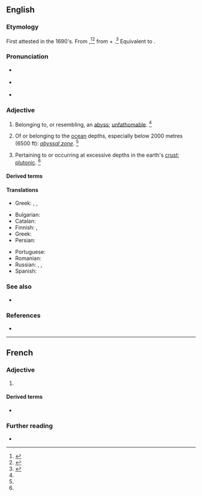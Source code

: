 ==English==

===Etymology===
First attested in the 1690's. From {{etyl|ML.|en}} {{m|la|abyssalis}},<ref name=SOED>{{R:SOED5|page=11}}</ref><ref name=RHD>{{R:RHCD|page=7}}</ref> from {{m|la|abyssus||abyss}} + {{m|la|-alis||-al}}.<ref name=WI3>{{R:MW3 1976|page=9}}</ref> Equivalent to {{suffix|abyss|al|lang=en}}.

===Pronunciation===
* {{a|RP}} {{IPA|/əˈbɪs.l̩/|lang=en}}
* {{a|US}} {{IPA|/əˈbɪs.l̩/|lang=en}}
* {{rhymes|ɪsəl|lang=en}}

===Adjective===
{{en-adj|-}}

# {{lb|en|archaic}} Belonging to, or resembling, an [[abyss]]; [[unfathomable]]. {{defdate|First attested in the mid 17<sup>th</sup> century.}}<ref name=SOED/>
# {{lb|en|geography}} Of or belonging to the [[ocean]] depths, especially below 2000 metres (6500 ft): ''[[abyssal zone]]''. {{defdate|First attested in the mid 19<sup>th</sup> century.}}<ref name=SOED/>
# {{lb|en|geology}} Pertaining to or occurring at excessive depths in the earth's [[crust]]; [[plutonic]]. {{defdate|First attested in the late 19<sup>th</sup> century.}}<ref name=SOED/>

====Derived terms====
{{der3|lang=en|abyssal fish|abyssal plain|abyssalbenthic|abyssalpelagic|abyssal rock|abyssal zone|abyssally|hypabyssal|hyperabyssal|hypoabyssal}}

====Translations====
{{trans-top|belonging to, or resembling, an abyss; unfathomable}}
* Greek: {{t+|el|αβυσσαλέος|m|sc=Grek}}, {{t|el|απειροβαθής|m|sc=Grek}}, {{t+|el|απύθμενος|m|sc=Grek}}
{{trans-mid}}
{{trans-bottom}}

{{trans-top|belonging to the ocean depths}}
* Bulgarian: {{t|bg|дълбоководен}}
* Catalan: {{t|ca|abissal}}
* Finnish: {{t+|fi|abyssinen}}, {{t+|fi|abyssaalinen}}
* Greek: {{t|el|αβυσσαίος|m}}
* Persian: {{t+|fa|مغاکی|tr=mağâki|sc=fa-Arab}}
{{trans-mid}}
* Portuguese: {{t+|pt|abissal}}
* Romanian: {{t+|ro|abisal}}
* Russian: {{t+|ru|абисса́льный}}, {{t+|ru|глуби́нный}}, {{t+|ru|глубоково́дный}}
* Spanish: {{t+|es|abisal}}
{{trans-bottom}}

===See also===
* {{l|en|byssal}}

===References===
<references/>
* {{R:Webster 1913}}

----

==French==

===Adjective===
{{fr-adj}}<!--

-->

# {{l|en|abyssal}}

====Derived terms====
* {{l|fr|plaine abyssale}}

===Further reading===
* {{R:TLFi}}